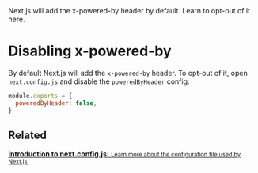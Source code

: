 <PageMeta>
   Next.js will add the x-powered-by header by default. Learn to opt-out of it here.
</PageMeta>

# Disabling x-powered-by

By default Next.js will add the `x-powered-by` header. To opt-out of it, open `next.config.js` and disable the `poweredByHeader` config:

```js
module.exports = {
  poweredByHeader: false,
}
```

## Related

<div className="card">
  <a href="/docs/api-reference/next.config.js/introduction.md">
    <b>Introduction to next.config.js:</b>
    <small>Learn more about the configuration file used by Next.js.</small>
  </a>
</div>

